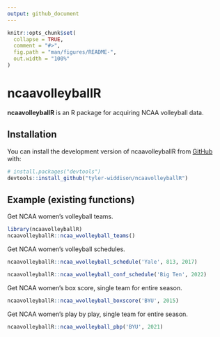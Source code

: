 ```yaml
---
output: github_document
---
```


<!-- README.md is generated from README.Rmd. Please edit that file -->

```r
knitr::opts_chunk$set(
  collapse = TRUE,
  comment = "#>",
  fig.path = "man/figures/README-",
  out.width = "100%"
)
```

# ncaavolleyballR

<!-- badges: start -->

<!-- badges: end -->

**ncaavolleyballR** is an R package for acquiring NCAA volleyball data.

## Installation

You can install the development version of ncaavolleyballR from [GitHub](https://github.com/) with:

``` r
# install.packages("devtools")
devtools::install_github("tyler-widdison/ncaavolleyballR")
```

## Example (existing functions)

Get NCAA women's volleyball teams.

```r
library(ncaavolleyballR)
ncaavolleyballR::ncaa_wvolleyball_teams()
```

Get NCAA women's volleyball schedules.

```r
ncaavolleyballR::ncaa_wvolleyball_schedule('Yale', 813, 2017)
```

```r
ncaavolleyballR::ncaa_wvolleyball_conf_schedule('Big Ten', 2022)
```

Get NCAA women's box score, single team for entire season.

```r
ncaavolleyballR::ncaa_wvolleyball_boxscore('BYU', 2015)
```

Get NCAA women's play by play, single team for entire season.

```r
ncaavolleyballR::ncaa_wvolleyball_pbp('BYU', 2021)
```
